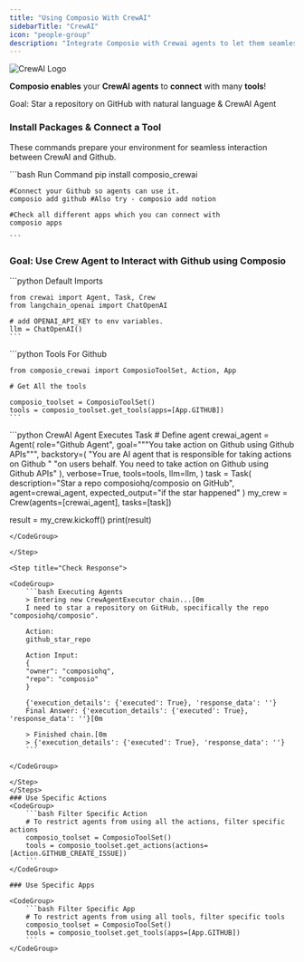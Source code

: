 ```yaml
---
title: "Using Composio With CrewAI"
sidebarTitle: "CrewAI"
icon: "people-group"
description: "Integrate Composio with Crewai agents to let them seamlessly interact with external apps"
---
```


<img src="https://i.imgur.com/jXeNUda.png" alt="CrewAI Logo" />

**Composio enables** your **CrewAI agents** to **connect** with many **tools**!

<Tip>
  Goal: Star a repository on GitHub with natural language & CrewAI Agent
</Tip>

### Install Packages & Connect a Tool

These commands prepare your environment for seamless interaction between CrewAI and Github.

<CodeGroup>
    ```bash Run Command
    pip install composio_crewai

    #Connect your Github so agents can use it.
    composio add github #Also try - composio add notion

    #Check all different apps which you can connect with
    composio apps

    ```

</CodeGroup>

### Goal: Use Crew Agent to Interact with Github using Composio

<Steps>
<Step title="Import Base Packages">

<CodeGroup>
    ```python Default Imports

    from crewai import Agent, Task, Crew
    from langchain_openai import ChatOpenAI

    # add OPENAI_API_KEY to env variables.
    llm = ChatOpenAI()
    ```

</CodeGroup>

</Step>

<Step title="Fetch all Tools via Composio">

<CodeGroup>
    ```python Tools For Github

    from composio_crewai import ComposioToolSet, Action, App

    # Get All the tools

    composio_toolset = ComposioToolSet()
    tools = composio_toolset.get_tools(apps=[App.GITHUB])
    ```

</CodeGroup>

</Step>

<Step title="Execute the Agent">

<CodeGroup>
    ```python CrewAI Agent Executes Task
# Define agent
crewai_agent = Agent(
    role="Github Agent",
    goal="""You take action on Github using Github APIs""",
    backstory=(
        "You are AI agent that is responsible for taking actions on Github "
        "on users behalf. You need to take action on Github using Github APIs"
    ),
    verbose=True,
    tools=tools,
    llm=llm,
)
task = Task(
    description="Star a repo composiohq/composio on GitHub",
    agent=crewai_agent,
    expected_output="if the star happened"
)
my_crew = Crew(agents=[crewai_agent], tasks=[task])

result = my_crew.kickoff()
print(result)
```
</CodeGroup>

</Step>

<Step title="Check Response">

<CodeGroup>
    ```bash Executing Agents
    > Entering new CrewAgentExecutor chain...[0m
    I need to star a repository on GitHub, specifically the repo "composiohq/composio".

    Action:
    github_star_repo

    Action Input:
    {
    "owner": "composiohq",
    "repo": "composio"
    }

    {'execution_details': {'executed': True}, 'response_data': ''}
    Final Answer: {'execution_details': {'executed': True}, 'response_data': ''}[0m

    > Finished chain.[0m
    > {'execution_details': {'executed': True}, 'response_data': ''}
    ```

</CodeGroup>

</Step>
</Steps>
### Use Specific Actions
<CodeGroup>
    ```bash Filter Specific Action
    # To restrict agents from using all the actions, filter specific actions
    composio_toolset = ComposioToolSet()
    tools = composio_toolset.get_actions(actions=[Action.GITHUB_CREATE_ISSUE])
    ```
</CodeGroup>

### Use Specific Apps

<CodeGroup>
    ```bash Filter Specific App 
    # To restrict agents from using all tools, filter specific tools 
    composio_toolset = ComposioToolSet() 
    tools = composio_toolset.get_tools(apps=[App.GITHUB]) 
    ```
</CodeGroup>
